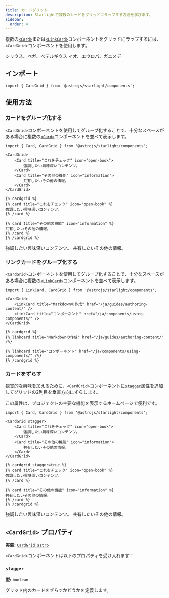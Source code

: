 ```yaml
---
title: カードグリッド
description: Starlightで複数のカードをグリッドにラップする方法を学びます。
sidebar:
  order: 4
---
```



複数の[`<Card>`](/ja/components/cards/)または[`<LinkCard>`](/ja/components/link-cards/)コンポーネントをグリッドにラップするには、`<CardGrid>`コンポーネントを使用します。


<Preview>

<CardGrid slot="preview">
	<Card title="恒星" icon="star">
		シリウス、ベガ、ベテルギウス
	</Card>
	<Card title="衛星" icon="moon">
		イオ、エウロパ、ガニメデ
	</Card>
</CardGrid>

</Preview>

## インポート

```tsx
import { CardGrid } from '@astrojs/starlight/components';
```

## 使用方法

### カードをグループ化する

`<CardGrid>`コンポーネントを使用してグループ化することで、十分なスペースがある場合に複数の[`<Card>`](/ja/components/cards/)コンポーネントを並べて表示します。

<Preview>

```mdx {3,10}
import { Card, CardGrid } from '@astrojs/starlight/components';

<CardGrid>
	<Card title="これをチェック" icon="open-book">
		強調したい興味深いコンテンツ。
	</Card>
	<Card title="その他の機能" icon="information">
		共有したいその他の情報。
	</Card>
</CardGrid>
```

<Fragment slot="markdoc">

```markdoc {1,9}
{% cardgrid %}
{% card title="これをチェック" icon="open-book" %}
強調したい興味深いコンテンツ。
{% /card %}

{% card title="その他の機能" icon="information" %}
共有したいその他の情報。
{% /card %}
{% /cardgrid %}
```

</Fragment>

<CardGrid slot="preview">
	<Card title="これをチェック" icon="open-book">
		強調したい興味深いコンテンツ。
	</Card>
	<Card title="その他の機能" icon="information">
		共有したいその他の情報。
	</Card>
</CardGrid>

</Preview>

### リンクカードをグループ化する

`<CardGrid>`コンポーネントを使用してグループ化することで、十分なスペースがある場合に複数の[`<LinkCard>`](/ja/components/link-cards/)コンポーネントを並べて表示します。

<Preview>

```mdx {3,6}
import { LinkCard, CardGrid } from '@astrojs/starlight/components';

<CardGrid>
	<LinkCard title="Markdownの作成" href="/ja/guides/authoring-content/" />
	<LinkCard title="コンポーネント" href="/ja/components/using-components/" />
</CardGrid>
```

<Fragment slot="markdoc">

```markdoc {1,5}
{% cardgrid %}
{% linkcard title="Markdownの作成" href="/ja/guides/authoring-content/" /%}

{% linkcard title="コンポーネント" href="/ja/components/using-components/" /%}
{% /cardgrid %}
```

</Fragment>

<CardGrid slot="preview">
	<LinkCard title="Markdownの作成" href="/ja/guides/authoring-content/" />
	<LinkCard title="コンポーネント" href="/ja/components/using-components/" />
</CardGrid>

</Preview>

### カードをずらす

視覚的な興味を加えるために、`<CardGrid>`コンポーネントに[`stagger`](#カードをずらす)属性を追加してグリッドの2列目を垂直方向にずらします。

この属性は、プロジェクトの主要な機能を表示するホームページで便利です。

<Preview>

```mdx "stagger"
import { Card, CardGrid } from '@astrojs/starlight/components';

<CardGrid stagger>
	<Card title="これをチェック" icon="open-book">
		強調したい興味深いコンテンツ。
	</Card>
	<Card title="その他の機能" icon="information">
		共有したいその他の情報。
	</Card>
</CardGrid>
```

<Fragment slot="markdoc">

```markdoc "stagger=true"
{% cardgrid stagger=true %}
{% card title="これをチェック" icon="open-book" %}
強調したい興味深いコンテンツ。
{% /card %}

{% card title="その他の機能" icon="information" %}
共有したいその他の情報。
{% /card %}
{% /cardgrid %}
```

</Fragment>

<CardGrid slot="preview" stagger>
	<Card title="これをチェック" icon="open-book">
		強調したい興味深いコンテンツ。
	</Card>
	<Card title="その他の機能" icon="information">
		共有したいその他の情報。
	</Card>
</CardGrid>

</Preview>

## `<CardGrid>` プロパティ

**実装:** [`CardGrid.astro`](https://github.com/withastro/starlight/blob/main/packages/starlight/user-components/CardGrid.astro)

`<CardGrid>`コンポーネントは以下のプロパティを受け入れます：

### `stagger`

**型:** `boolean`

グリッド内のカードをずらすかどうかを定義します。
